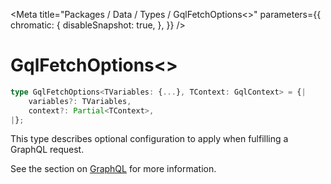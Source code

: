 
<Meta
    title="Packages / Data / Types / GqlFetchOptions<>"
    parameters={{
        chromatic: {
            disableSnapshot: true,
        },
    }}
/>

# GqlFetchOptions\<>

```ts
type GqlFetchOptions<TVariables: {...}, TContext: GqlContext> = {|
    variables?: TVariables,
    context?: Partial<TContext>,
|};
```

This type describes optional configuration to apply when fulfilling a GraphQL request.

See the section on [GraphQL](/docs/data-graphql--page) for more information.
